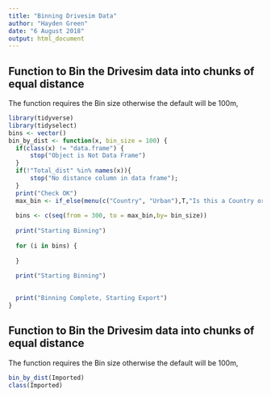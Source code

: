 ```yaml
---
title: "Binning Drivesim Data"
author: "Hayden Green"
date: "6 August 2018"
output: html_document
---
```


## Function to Bin the Drivesim data into chunks of equal distance
  The function requires the Bin size otherwise the default will be 100m,


```r
library(tidyverse)
library(tidyselect)
bins <- vector()
bin_by_dist <- function(x, bin_size = 100) {
  if(class(x) != "data.frame") {
      stop("Object is Not Data Frame")
  }
  if(!"Total_dist" %in% names(x)){
      stop("No distance column in data frame");
  }
  print("Check OK")
  max_bin <- if_else(menu(c("Country", "Urban"),T,"Is this a Country or Urban scenario?") == 1, 31000, 9000)
  
  bins <- c(seq(from = 300, to = max_bin,by= bin_size))
  
  print("Starting Binning")
  
  for (i in bins) {
    
  }
  
  print("Starting Binning")

  
  print("Binning Complete, Starting Export")
}
```

## Function to Bin the Drivesim data into chunks of equal distance
  The function requires the Bin size otherwise the default will be 100m, 


```r


bin_by_dist(Imported)
class(Imported)

```


```r


```

